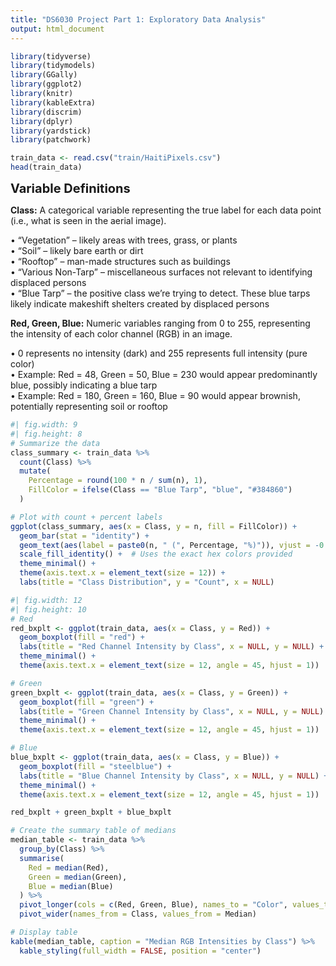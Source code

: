```yaml
---
title: "DS6030 Project Part 1: Exploratory Data Analysis"
output: html_document
---
```


```r
library(tidyverse)
library(tidymodels)
library(GGally)
library(ggplot2)
library(knitr)
library(kableExtra)
library(discrim)
library(dplyr) 
library(yardstick)
library(patchwork)
```


```r
train_data <- read.csv("train/HaitiPixels.csv")
head(train_data)
```

<span style="font-size: 20px;"><strong>Variable Definitions</strong></span>

<div style="font-size: 14px;">

**Class:** A categorical variable representing the true label for each data point (i.e., what is seen in the aerial image).

• "Vegetation" – likely areas with trees, grass, or plants  
• "Soil" – likely bare earth or dirt  
• "Rooftop" – man-made structures such as buildings  
• "Various Non-Tarp" – miscellaneous surfaces not relevant to identifying displaced persons  
• "Blue Tarp" – the positive class we're trying to detect. These blue tarps likely indicate makeshift shelters created by displaced persons  

**Red, Green, Blue:** Numeric variables ranging from 0 to 255, representing the intensity of each color channel (RGB) in an image.

• 0 represents no intensity (dark) and 255 represents full intensity (pure color)  
• Example: Red = 48, Green = 50, Blue = 230 would appear predominantly blue, possibly indicating a blue tarp  
• Example: Red = 180, Green = 160, Blue = 90 would appear brownish, potentially representing soil or rooftop  

</div>

```r
#| fig.width: 9
#| fig.height: 8
# Summarize the data
class_summary <- train_data %>%
  count(Class) %>%
  mutate(
    Percentage = round(100 * n / sum(n), 1),
    FillColor = ifelse(Class == "Blue Tarp", "blue", "#384860")
  )

# Plot with count + percent labels
ggplot(class_summary, aes(x = Class, y = n, fill = FillColor)) +
  geom_bar(stat = "identity") +
  geom_text(aes(label = paste0(n, " (", Percentage, "%)")), vjust = -0.5) +
  scale_fill_identity() +  # Uses the exact hex colors provided
  theme_minimal() +
  theme(axis.text.x = element_text(size = 12)) + 
  labs(title = "Class Distribution", y = "Count", x = NULL)
```


```r
#| fig.width: 12
#| fig.height: 10
# Red
red_bxplt <- ggplot(train_data, aes(x = Class, y = Red)) +
  geom_boxplot(fill = "red") +
  labs(title = "Red Channel Intensity by Class", x = NULL, y = NULL) +
  theme_minimal() +
  theme(axis.text.x = element_text(size = 12, angle = 45, hjust = 1))

# Green
green_bxplt <- ggplot(train_data, aes(x = Class, y = Green)) +
  geom_boxplot(fill = "green") +
  labs(title = "Green Channel Intensity by Class", x = NULL, y = NULL) +
  theme_minimal() +
  theme(axis.text.x = element_text(size = 12, angle = 45, hjust = 1))

# Blue
blue_bxplt <- ggplot(train_data, aes(x = Class, y = Blue)) +
  geom_boxplot(fill = "steelblue") +
  labs(title = "Blue Channel Intensity by Class", x = NULL, y = NULL) +
  theme_minimal() +
  theme(axis.text.x = element_text(size = 12, angle = 45, hjust = 1))

red_bxplt + green_bxplt + blue_bxplt
```

```r
# Create the summary table of medians
median_table <- train_data %>%
  group_by(Class) %>%
  summarise(
    Red = median(Red),
    Green = median(Green),
    Blue = median(Blue)
  ) %>%
  pivot_longer(cols = c(Red, Green, Blue), names_to = "Color", values_to = "Median") %>%
  pivot_wider(names_from = Class, values_from = Median)

# Display table
kable(median_table, caption = "Median RGB Intensities by Class") %>%
  kable_styling(full_width = FALSE, position = "center")
```




